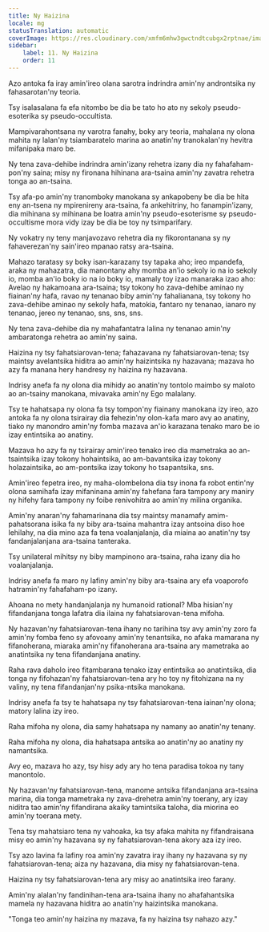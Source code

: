 ```yaml
---
title: Ny Haizina
locale: mg
statusTranslation: automatic
coverImage: https://res.cloudinary.com/xmfm6mhw3gwctndtcubgx2rptnae/image/upload/v1741354419/small_cover_la_gran_rebelion_28716e29d2.webp
sidebar:
    label: 11. Ny Haizina
    order: 11
---
```

Azo antoka fa iray amin'ireo olana sarotra indrindra amin'ny androntsika ny fahasarotan'ny teoria.

Tsy isalasalana fa efa nitombo be dia be tato ho ato ny sekoly pseudo-esoterika sy pseudo-occultista.

Mampivarahontsana ny varotra fanahy, boky ary teoria, mahalana ny olona mahita ny lalan'ny tsiambaratelo marina ao anatin'ny tranokalan'ny hevitra mifanipaka maro be.

Ny tena zava-dehibe indrindra amin'izany rehetra izany dia ny fahafaham-pon'ny saina; misy ny fironana hihinana ara-tsaina amin'ny zavatra rehetra tonga ao an-tsaina.

Tsy afa-po amin'ny tranomboky manokana sy ankapobeny be dia be hita eny an-tsena ny mpirenireny ara-tsaina, fa ankehitriny, ho fanampin'izany, dia mihinana sy mihinana be loatra amin'ny pseudo-esoterisme sy pseudo-occultisme mora vidy izay be dia be toy ny tsimparifary.

Ny vokatry ny teny manjavozavo rehetra dia ny fikorontanana sy ny fahaverezan'ny sain'ireo mpanao ratsy ara-tsaina.

Mahazo taratasy sy boky isan-karazany tsy tapaka aho; ireo mpandefa, araka ny mahazatra, dia manontany ahy momba an'io sekoly io na io sekoly io, momba an'io boky io na io boky io, mamaly toy izao manaraka izao aho: Avelao ny hakamoana ara-tsaina; tsy tokony ho zava-dehibe aminao ny fiainan'ny hafa, ravao ny tenanao biby amin'ny fahalianana, tsy tokony ho zava-dehibe aminao ny sekoly hafa, matokia, fantaro ny tenanao, ianaro ny tenanao, jereo ny tenanao, sns, sns, sns.

Ny tena zava-dehibe dia ny mahafantatra lalina ny tenanao amin'ny ambaratonga rehetra ao amin'ny saina.

Haizina ny tsy fahatsiarovan-tena; fahazavana ny fahatsiarovan-tena; tsy maintsy avelantsika hiditra ao amin'ny haizintsika ny hazavana; mazava ho azy fa manana hery handresy ny haizina ny hazavana.

Indrisy anefa fa ny olona dia mihidy ao anatin'ny tontolo maimbo sy maloto ao an-tsainy manokana, mivavaka amin'ny Ego malalany.

Tsy te hahatsapa ny olona fa tsy tompon'ny fiainany manokana izy ireo, azo antoka fa ny olona tsirairay dia fehezin'ny olon-kafa maro avy ao anatiny, tiako ny manondro amin'ny fomba mazava an'io karazana tenako maro be io izay entintsika ao anatiny.

Mazava ho azy fa ny tsirairay amin'ireo tenako ireo dia mametraka ao an-tsaintsika izay tokony hohaintsika, ao am-bavantsika izay tokony holazaintsika, ao am-pontsika izay tokony ho tsapantsika, sns.

Amin'ireo fepetra ireo, ny maha-olombelona dia tsy inona fa robot entin'ny olona samihafa izay mifaninana amin'ny fahefana fara tampony ary maniry ny hifehy fara tampony ny foibe renivohitra ao amin'ny milina organika.

Amin'ny anaran'ny fahamarinana dia tsy maintsy manamafy amim-pahatsorana isika fa ny biby ara-tsaina mahantra izay antsoina diso hoe lehilahy, na dia mino aza fa tena voalanjalanja, dia miaina ao anatin'ny tsy fandanjalanjana ara-tsaina tanteraka.

Tsy unilateral mihitsy ny biby mampinono ara-tsaina, raha izany dia ho voalanjalanja.

Indrisy anefa fa maro ny lafiny amin'ny biby ara-tsaina ary efa voaporofo hatramin'ny fahafaham-po izany.

Ahoana no mety handanjalanja ny humanoid rational? Mba hisian'ny fifandanjana tonga lafatra dia ilaina ny fahatsiarovan-tena mifoha.

Ny hazavan'ny fahatsiarovan-tena ihany no tarihina tsy avy amin'ny zoro fa amin'ny fomba feno sy afovoany amin'ny tenantsika, no afaka mamarana ny fifanoherana, miaraka amin'ny fifanoherana ara-tsaina ary mametraka ao anatintsika ny tena fifandanjana anatiny.

Raha rava daholo ireo fitambarana tenako izay entintsika ao anatintsika, dia tonga ny fifohazan'ny fahatsiarovan-tena ary ho toy ny fitohizana na ny valiny, ny tena fifandanjan'ny psika-ntsika manokana.

Indrisy anefa fa tsy te hahatsapa ny tsy fahatsiarovan-tena iainan'ny olona; matory lalina izy ireo.

Raha mifoha ny olona, ​​dia samy hahatsapa ny namany ao anatin'ny tenany.

Raha mifoha ny olona, ​​dia hahatsapa antsika ao anatin'ny ao anatiny ny namantsika.

Avy eo, mazava ho azy, tsy hisy ady ary ho tena paradisa tokoa ny tany manontolo.

Ny hazavan'ny fahatsiarovan-tena, manome antsika fifandanjana ara-tsaina marina, dia tonga mametraka ny zava-drehetra amin'ny toerany, ary izay niditra tao amin'ny fifandirana akaiky tamintsika taloha, dia miorina eo amin'ny toerana mety.

Tena tsy mahatsiaro tena ny vahoaka, ka tsy afaka mahita ny fifandraisana misy eo amin'ny hazavana sy ny fahatsiarovan-tena akory aza izy ireo.

Tsy azo lavina fa lafiny roa amin'ny zavatra iray ihany ny hazavana sy ny fahatsiarovan-tena; aiza ny hazavana, dia misy ny fahatsiarovan-tena.

Haizina ny tsy fahatsiarovan-tena ary misy ao anatintsika ireo farany.

Amin'ny alalan'ny fandinihan-tena ara-tsaina ihany no ahafahantsika mamela ny hazavana hiditra ao anatin'ny haizintsika manokana.

"Tonga teo amin'ny haizina ny mazava, fa ny haizina tsy nahazo azy."

